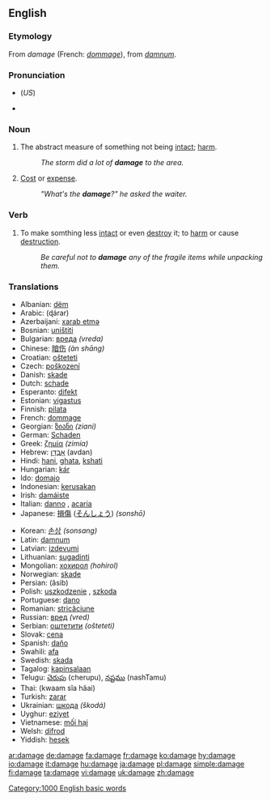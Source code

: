 {{wikipedia}}
==English==

===Etymology===
From {{OF.}} ''damage'' (French: ''[[dommage]]''), from {{L.}} ''[[damnum]]''.

===Pronunciation===
*{{IPA|/ˈdæmədʒ/}} (''US'')
*{{audio|en-us-damage.ogg|Audio (US)}}

===Noun===
{{en-noun}}

# The abstract measure of something not being [[intact]]; [[harm]].
#:''The storm did a lot of '''damage''' to the area.''
# {{slang}} [[cost|Cost]] or [[expense]].
#:''"What's the '''damage'''?" he asked the waiter.''

===Verb===
{{en-verb|damag|ing}}

# To make somthing less [[intact]] or even [[destroy]] it; to [[harm]] or cause [[destruction]].
#:''Be careful not to '''damage''' any of the fragile items while unpacking them.''

===Translations===
{{trans-top|Translations to be categorised}}
{{rfc-trans}}
*Albanian: [[dëm]]
*Arabic: {{ARchar|[[ضرر]]}} (ɖárar)
*Azerbaijani: [[xarab etmə]]
*Bosnian: [[uništiti]]
*Bulgarian: [[вреда]] ''(vreda)''
*Chinese: [[暗伤]] ''(àn shāng)''
*Croatian: [[ošteteti]]
*Czech: [[poškození]]
*Danish: [[skade]] {{c}}
*Dutch: [[schade]] {{f}}
*Esperanto: [[difekt]]
*Estonian: [[vigastus]]
*Finnish: [[pilata]]
*French: [[dommage]] {{m}}
*Georgian: [[ზიანი]] ''(ziani)''
*German: [[Schaden]]
*Greek: [[ζημία]] ''(zimía)''
*Hebrew: [[אבדן|אָבְדָן]] (avdan)
*Hindi: [[hani]], [[ghata]], [[kshati]]
*Hungarian: [[kár]]
*Ido: [[domajo]]
*Indonesian: [[kerusakan]]
*Irish: [[damáiste]]
*Italian: [[danno]] {{m}}, [[acaria]] {{f}}
*Japanese: [[損傷]] ([[そんしょう]]) ''(sonshō)''
{{trans-mid}}
*Korean: [[손상]] ''(sonsang)''
*Latin: [[damnum]] {{n}}
*Latvian: [[izdevumi]]
*Lithuanian: [[sugadinti]]
*Mongolian: [[хохирол]] ''(hohirol)''
*Norwegian: [[skade]]
*Persian: {{FAchar|[[آسیب]]}} (âsib)
*Polish: [[uszkodzenie]] {{n}}, [[szkoda]] {{f}}
*Portuguese: [[dano]]
*Romanian: [[stricăciune]]
*Russian: [[вред]] ''(vred)'' {{m}}
*Serbian: [[оштетити]] ''(ošteteti)''
*Slovak: [[cena]]
*Spanish: [[daño]]
*Swahili: [[afa]]
*Swedish: [[skada]] {{c}}
*Tagalog: [[kapinsalaan]]
*Telugu: [[చెరుపు]] (cherupu),  [[నష్టము]] (nashTamu)
*Thai: {{THchar|[[ความเสียหาย]]}} (kwaam sĭa hăai)
*Turkish: [[zarar]]
*Ukrainian: [[шкода]] ''(škodá)''
*Uyghur: [[eziyet]]
*Vietnamese: [[mối hại]]
*Welsh: [[difrod]]
*Yiddish: [[hesek]]
{{trans-bottom}}

[[Category:1000 English basic words]]

[[ar:damage]]
[[de:damage]]
[[fa:damage]]
[[fr:damage]]
[[ko:damage]]
[[hy:damage]]
[[io:damage]]
[[it:damage]]
[[hu:damage]]
[[ja:damage]]
[[pl:damage]]
[[simple:damage]]
[[fi:damage]]
[[ta:damage]]
[[vi:damage]]
[[uk:damage]]
[[zh:damage]]